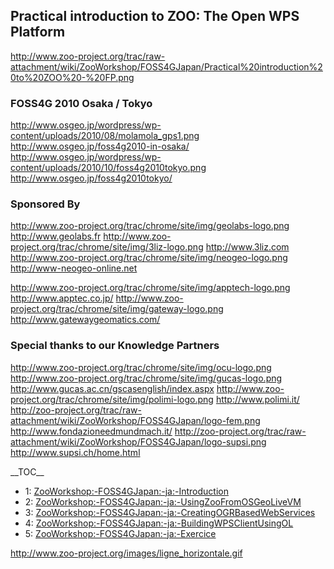 
== Practical introduction to ZOO: The Open WPS Platform ==

[[http://www.zoo-project.org/trac/raw-attachment/wiki/ZooWorkshop/FOSS4GJapan/Practical%20introduction%20to%20ZOO%20-%20FP.png]]

=== FOSS4G 2010 Osaka / Tokyo ===

  

[[http://www.osgeo.jp/wordpress/wp-content/uploads/2010/08/molamola_gps1.png]]
http://www.osgeo.jp/foss4g2010-in-osaka/
[[http://www.osgeo.jp/wordpress/wp-content/uploads/2010/10/foss4g2010tokyo.png]]
http://www.osgeo.jp/foss4g2010tokyo/

=== Sponsored By ===

[[http://www.zoo-project.org/trac/chrome/site/img/geolabs-logo.png]]
http://www.geolabs.fr
[[http://www.zoo-project.org/trac/chrome/site/img/3liz-logo.png]]
http://www.3liz.com
[[http://www.zoo-project.org/trac/chrome/site/img/neogeo-logo.png]]
http://www-neogeo-online.net

  

[[http://www.zoo-project.org/trac/chrome/site/img/apptech-logo.png]]
http://www.apptec.co.jp/
[[http://www.zoo-project.org/trac/chrome/site/img/gateway-logo.png]]
http://www.gatewaygeomatics.com/

  
=== Special thanks to our Knowledge Partners ===

[[http://www.zoo-project.org/trac/chrome/site/img/ocu-logo.png]]
[[http://www.zoo-project.org/trac/chrome/site/img/gucas-logo.png]]
http://www.gucas.ac.cn/gscasenglish/index.aspx
[[http://www.zoo-project.org/trac/chrome/site/img/polimi-logo.png]]
http://www.polimi.it/
[[http://zoo-project.org/trac/raw-attachment/wiki/ZooWorkshop/FOSS4GJapan/logo-fem.png]]
http://www.fondazioneedmundmach.it/
[[http://zoo-project.org/trac/raw-attachment/wiki/ZooWorkshop/FOSS4GJapan/logo-supsi.png]]
http://www.supsi.ch/home.html

  


__TOC__ 

* 1: [[ZooWorkshop:-FOSS4GJapan:-ja:-Introduction]]
* 2: [[ZooWorkshop:-FOSS4GJapan:-ja:-UsingZooFromOSGeoLiveVM]]
* 3: [[ZooWorkshop:-FOSS4GJapan:-ja:-CreatingOGRBasedWebServices]]
* 4: [[ZooWorkshop:-FOSS4GJapan:-ja:-BuildingWPSClientUsingOL]]
* 5: [[ZooWorkshop:-FOSS4GJapan:-ja:-Exercice]]

[[http://www.zoo-project.org/images/ligne_horizontale.gif]]




